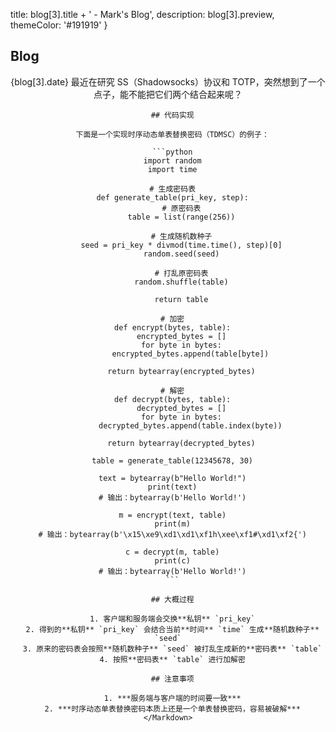 
  title: blog[3].title + ' - Mark\'s Blog',
  description: blog[3].preview,
  themeColor: '#191919'
}

<div className='h'>
  <h2>Blog</h2>
  <Content>
    <Header id={3} type='blog' alt={blog[3].header} />
    <Title id={3} type='blog'>{blog[3].title}</Title>
    <Date>{blog[3].date}</Date>
    <Markdown>
      最近在研究 SS（Shadowsocks）协议和 TOTP，突然想到了一个点子，能不能把它们两个结合起来呢？

      ## 代码实现

      下面是一个实现时序动态单表替换密码（TDMSC）的例子：

      ```python
      import random
      import time

      # 生成密码表
      def generate_table(pri_key, step):
          # 原密码表
          table = list(range(256))

          # 生成随机数种子
          seed = pri_key * divmod(time.time(), step)[0]
          random.seed(seed)

          # 打乱原密码表
          random.shuffle(table)

          return table

      # 加密
      def encrypt(bytes, table):
          encrypted_bytes = []
          for byte in bytes:
              encrypted_bytes.append(table[byte])

          return bytearray(encrypted_bytes)

      # 解密
      def decrypt(bytes, table):
          decrypted_bytes = []
          for byte in bytes:
              decrypted_bytes.append(table.index(byte))

          return bytearray(decrypted_bytes)

      table = generate_table(12345678, 30)

      text = bytearray(b"Hello World!")
      print(text)
      # 输出：bytearray(b'Hello World!')

      m = encrypt(text, table)
      print(m)
      # 输出：bytearray(b'\x15\xe9\xd1\xd1\xf1h\xee\xf1#\xd1\xf2{')

      c = decrypt(m, table)
      print(c)
      # 输出：bytearray(b'Hello World!')
      ```

      ## 大概过程

      1. 客户端和服务端会交换**私钥** `pri_key`
      2. 得到的**私钥** `pri_key` 会结合当前**时间** `time` 生成**随机数种子** `seed`
      3. 原来的密码表会按照**随机数种子** `seed` 被打乱生成新的**密码表** `table`
      4. 按照**密码表** `table` 进行加解密

      ## 注意事项

      1. ***服务端与客户端的时间要一致***
      2. ***时序动态单表替换密码本质上还是一个单表替换密码，容易被破解***
    </Markdown>
  </Content>
</div>

